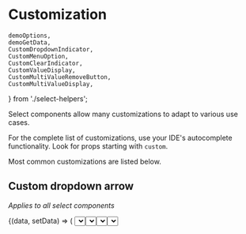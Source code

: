 # Customization

	demoOptions,
	demoGetData,
	CustomDropdownIndicator,
	CustomMenuOption,
	CustomClearIndicator,
	CustomValueDisplay,
	CustomMultiValueRemoveButton,
	CustomMultiValueDisplay,
} from './select-helpers';

Select components allow many customizations to adapt to various use cases.

For the complete list of customizations, use your IDE's autocomplete functionality. Look for props starting with `custom`.

Most common customizations are listed below.

## Custom dropdown arrow

_Applies to all select components_

<ComponentShowcase>
	{(data, setData) => (
		<Select
			value={data}
			onChange={setData}
			options={demoOptions}
			customDropdownArrow={CustomDropdownIndicator}
		/>
	)}
</ComponentShowcase>

```jsx
const CustomDropdownIndicator = (props) => {
	return (
		<RSDropdownIndicator {...props}>
			<div className='[&>svg]:es:text-red-500'>
				{props.selectProps.menuIsOpen ? icons.arrowUpCircleAlt : icons.arrowDownCircleAlt}
			</div>
		</RSDropdownIndicator>
	);
};

<Select
	value={value}
	onChange={(value) => setValue(value)}
	options={[
		{ value: 'option-1', label: 'Option 1' },
		{ value: 'option-2', label: 'Option 2' },
		{ value: 'option-3', label: 'Option 3' },
	]}
	// highlight-next-line
	customDropdownArrow={CustomDropdownIndicator}
/>;
```

## Custom menu option

_Applies to all select components_

<ComponentShowcase defaultValue='item-1'>
	{(data, setData) => (
		<Select
			value={data}
			onChange={setData}
			options={demoOptions}
			customMenuOption={CustomMenuOption}
			simpleValue
		/>
	)}
</ComponentShowcase>

```jsx
const CustomMenuOption = (props) => (
	<RSOption {...props}>
		<>
			<span role='img'>{icons.emptyCircle}</span>
			<span>{props.label}</span>
		</>
	</RSOption>
);

<Select
	value={value}
	onChange={(value) => setValue(value)}
	options={[
		{ value: 'option-1', label: 'Option 1' },
		{ value: 'option-2', label: 'Option 2' },
		{ value: 'option-3', label: 'Option 3' },
	]}
	// highlight-next-line
	customMenuOption={CustomMenuOption}
/>;
```

## Custom clear indicator

_Applies to all select components_

<ComponentShowcase defaultValue='item-1'>
	{(data, setData) => (
		<Select
			value={data}
			onChange={setData}
			options={demoOptions}
			customClearIndicator={CustomClearIndicator}
			clearable
			simpleValue
		/>
	)}
</ComponentShowcase>

```jsx
const CustomClearIndicator = (props) => {
	return <RSClearIndicator {...props}>{icons.errorCircleFill}</RSClearIndicator>;
};

<Select
	value={value}
	onChange={(value) => setValue(value)}
	options={[
		{ value: 'option-1', label: 'Option 1' },
		{ value: 'option-2', label: 'Option 2' },
		{ value: 'option-3', label: 'Option 3' },
	]}
	clearable
	// highlight-next-line
	customClearIndicator={CustomClearIndicator}
/>;
```

## Custom value display (single select)

_Applies to `Select` and `AsyncSelect`_

<ComponentShowcase defaultValue='item-1'>
	{(data, setData) => (
		<Select
			value={data}
			onChange={setData}
			options={demoOptions}
			customValueDisplay={CustomValueDisplay}
			simpleValue
		/>
	)}
</ComponentShowcase>

```jsx
const CustomValueDisplay = (props) => {
	return (
		<RSSingleValue {...props}>
			<span className='es:text-red-500 es:font-mono es:font-semibold'>{props.children}</span>
		</RSSingleValue>
	);
};

<Select
	value={value}
	onChange={(value) => setValue(value)}
	options={[
		{ value: 'option-1', label: 'Option 1' },
		{ value: 'option-2', label: 'Option 2' },
		{ value: 'option-3', label: 'Option 3' },
	]}
	// highlight-next-line
	customValueDisplay={CustomValueDisplay}
/>;
```

## Custom value display (multi-select)

_Applies to `MultiSelect` and `AsyncMultiSelect`_

<ComponentShowcase defaultValue={[demoOptions[0]]}>
	{(data, setData) => (
		<MultiSelect
			value={data}
			onChange={setData}
			options={demoOptions}
			customValueDisplay={CustomMultiValueDisplay}
		/>
	)}
</ComponentShowcase>

```jsx
const CustomMultiValueDisplay = (props) => {
	const colors = ['es:bg-red-500', 'es:bg-blue-500', 'es:bg-green-500', 'es:bg-yellow-500', 'es:bg-slate-900'];
	const colorIndex = props.options.findIndex((option) => option.value === props.data.value) % colors.length;

	return (
		<RSMultiValue {...props}>
			<span className={`${colors[colorIndex]} es:rounded es:p-1 es:font-medium es:leading-none es:text-white`}>
				{props.children}
			</span>
		</RSMultiValue>
	);
};

<MultiSelect
	value={value}
	onChange={(value) => setValue(value)}
	options={[
		{ value: 'option-1', label: 'Option 1' },
		{ value: 'option-2', label: 'Option 2' },
		{ value: 'option-3', label: 'Option 3' },
	]}
	// highlight-next-line
	customValueDisplay={CustomMultiValueDisplay}
/>;
```

## Custom item remove

_Applies to `MultiSelect` and `AsyncMultiSelect`_

<ComponentShowcase defaultValue={[demoOptions[0]]}>
	{(data, setData) => (
		<MultiSelect
			value={data}
			onChange={setData}
			options={demoOptions}
			customValueRemove={CustomMultiValueRemoveButton}
		/>
	)}
</ComponentShowcase>

```jsx
const CustomMultiValueRemoveButton = (props) => {
	return <RSMultiValueRemove {...props}>{icons.remove}</RSMultiValueRemove>;
};

<MultiSelect
	value={value}
	onChange={(value) => setValue(value)}
	options={[
		{ value: 'option-1', label: 'Option 1' },
		{ value: 'option-2', label: 'Option 2' },
		{ value: 'option-3', label: 'Option 3' },
	]}
	// highlight-next-line
	customValueRemove={CustomMultiValueRemoveButton}
/>;
```
